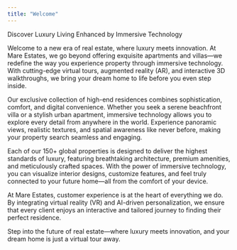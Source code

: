 ```yaml
---
title: "Welcome"
---
```



Discover Luxury Living Enhanced by Immersive Technology

Welcome to a new era of real estate, where luxury meets innovation. At Mare Estates, we go beyond offering exquisite apartments and villas—we redefine the way you experience property through immersive technology. With cutting-edge virtual tours, augmented reality (AR), and interactive 3D walkthroughs, we bring your dream home to life before you even step inside.

Our exclusive collection of high-end residences combines sophistication, comfort, and digital convenience. Whether you seek a serene beachfront villa or a stylish urban apartment, immersive technology allows you to explore every detail from anywhere in the world. Experience panoramic views, realistic textures, and spatial awareness like never before, making your property search seamless and engaging.

Each of our 150+ global properties is designed to deliver the highest standards of luxury, featuring breathtaking architecture, premium amenities, and meticulously crafted spaces. With the power of immersive technology, you can visualize interior designs, customize features, and feel truly connected to your future home—all from the comfort of your device.

At Mare Estates, customer experience is at the heart of everything we do. By integrating virtual reality (VR) and AI-driven personalization, we ensure that every client enjoys an interactive and tailored journey to finding their perfect residence.

Step into the future of real estate—where luxury meets innovation, and your dream home is just a virtual tour away.